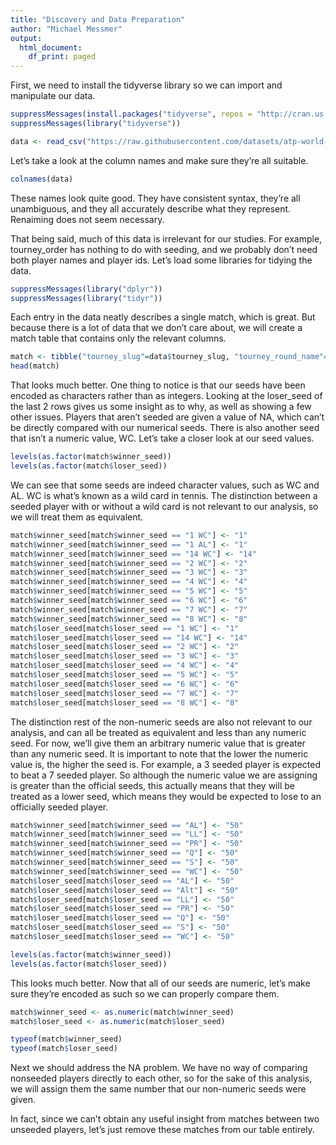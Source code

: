 ```yaml
---
title: "Discovery and Data Preparation"
author: "Michael Messmer"
output:
  html_document:
    df_print: paged
---
```


First, we need to install the tidyverse library so we can import and manipulate our data.

```r
suppressMessages(install.packages("tidyverse", repos = "http://cran.us.r-project.org"))
suppressMessages(library("tidyverse"))

data <- read_csv("https://raw.githubusercontent.com/datasets/atp-world-tour-tennis-data/master/csv/2_match_scores/match_scores_2017_UNINDEXED.csv")
```

Let's take a look at the column names and make sure they're all suitable.

```r
colnames(data)
```

These names look quite good. They have consistent syntax, they're all unambiguous, and they all accurately describe what they represent. Renaiming does not seem necessary.

That being said, much of this data is irrelevant for our studies. For example, tourney_order has nothing to do with seeding, and we probably don't need both player names and player ids. Let's load some libraries for tidying the data.

```r
suppressMessages(library("dplyr"))
suppressMessages(library("tidyr"))
```

Each entry in the data neatly describes a single match, which is great. But because there is a lot of data that we don't care about, we will create a match table that contains only the relevant columns.

```r
match <- tibble("tourney_slug"=data$tourney_slug, "tourney_round_name"=data$tourney_round_name, "winner_name"=data$winner_name, "loser_name"=data$loser_name, "winner_seed"=data$winner_seed, "loser_seed"=data$loser_seed)
head(match)
```

That looks much better. One thing to notice is that our seeds have been encoded as characters rather than as integers. Looking at the loser_seed of the last 2 rows gives us some insight as to why, as well as showing a few other issues. Players that aren't seeded are given a value of NA, which can't be directly compared with our numerical seeds. There is also another seed that isn't a numeric value, WC. Let's take a closer look at our seed values.

```r
levels(as.factor(match$winner_seed))
levels(as.factor(match$loser_seed))
```

We can see that some seeds are indeed character values, such as WC and AL. WC is what's known as a wild card in tennis. The distinction between a seeded player with or without a wild card is not relevant to our analysis, so we will treat them as equivalent.

```r
match$winner_seed[match$winner_seed == "1 WC"] <- "1"
match$winner_seed[match$winner_seed == "1 AL"] <- "1"
match$winner_seed[match$winner_seed == "14 WC"] <- "14"
match$winner_seed[match$winner_seed == "2 WC"] <- "2"
match$winner_seed[match$winner_seed == "3 WC"] <- "3"
match$winner_seed[match$winner_seed == "4 WC"] <- "4"
match$winner_seed[match$winner_seed == "5 WC"] <- "5"
match$winner_seed[match$winner_seed == "6 WC"] <- "6"
match$winner_seed[match$winner_seed == "7 WC"] <- "7"
match$winner_seed[match$winner_seed == "8 WC"] <- "8"
match$loser_seed[match$loser_seed == "1 WC"] <- "1"
match$loser_seed[match$loser_seed == "14 WC"] <- "14"
match$loser_seed[match$loser_seed == "2 WC"] <- "2"
match$loser_seed[match$loser_seed == "3 WC"] <- "3"
match$loser_seed[match$loser_seed == "4 WC"] <- "4"
match$loser_seed[match$loser_seed == "5 WC"] <- "5"
match$loser_seed[match$loser_seed == "6 WC"] <- "6"
match$loser_seed[match$loser_seed == "7 WC"] <- "7"
match$loser_seed[match$loser_seed == "8 WC"] <- "8"
```

The distinction rest of the non-numeric seeds are also not relevant to our analysis, and can all be treated as equivalent and less than any numeric seed. For now, we'll give them an arbitrary numeric value that is greater than any numeric seed. It is important to note that the lower the numeric value is, the higher the seed is. For example, a 3 seeded player is expected to beat a 7 seeded player. So although the numeric value we are assigning is greater than the official seeds, this actually means that they will be treated as a lower seed, which means they would be expected to lose to an officially seeded player.

```r
match$winner_seed[match$winner_seed == "AL"] <- "50"
match$winner_seed[match$winner_seed == "LL"] <- "50"
match$winner_seed[match$winner_seed == "PR"] <- "50"
match$winner_seed[match$winner_seed == "Q"] <- "50"
match$winner_seed[match$winner_seed == "S"] <- "50"
match$winner_seed[match$winner_seed == "WC"] <- "50"
match$loser_seed[match$loser_seed == "AL"] <- "50"
match$loser_seed[match$loser_seed == "Alt"] <- "50"
match$loser_seed[match$loser_seed == "LL"] <- "50"
match$loser_seed[match$loser_seed == "PR"] <- "50"
match$loser_seed[match$loser_seed == "Q"] <- "50"
match$loser_seed[match$loser_seed == "S"] <- "50"
match$loser_seed[match$loser_seed == "WC"] <- "50"

levels(as.factor(match$winner_seed))
levels(as.factor(match$loser_seed))
```

This looks much better. Now that all of our seeds are numeric, let's make sure they're encoded as such so we can properly compare them.

```r
match$winner_seed <- as.numeric(match$winner_seed)
match$loser_seed <- as.numeric(match$loser_seed)

typeof(match$winner_seed)
typeof(match$loser_seed)
```

Next we should address the NA problem. We have no way of comparing nonseeded players directly to each other, so for the sake of this analysis, we will assign them the same number that our non-numeric seeds were given.

In fact, since we can't obtain any useful insight from matches between two unseeded players, let's just remove these matches from our table entirely.
